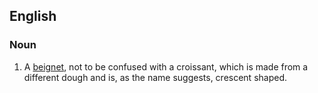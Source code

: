 ==English==

===Noun===
{{en-noun}}

# {{lb|en|US}} A [[beignet]], not to be confused with a croissant, which is made from a different dough and is, as the name suggests, crescent shaped.
